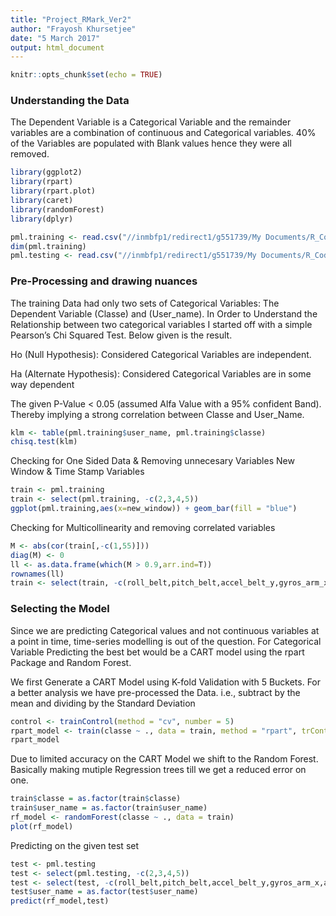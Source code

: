 ---
title: "Project_RMark_Ver2"
author: "Frayosh Khursetjee"
date: "5 March 2017"
output: html_document
---

```{r setup, include=FALSE}
knitr::opts_chunk$set(echo = TRUE)
```
### Understanding the Data

The Dependent Variable is a Categorical Variable and the remainder variables are a combination of continuous and Categorical variables.  40% of the Variables are populated with Blank values hence they were all removed.



```{r basic_1, echo=TRUE, warning=FALSE, message=FALSE}
library(ggplot2)
library(rpart)
library(rpart.plot)
library(caret)
library(randomForest)
library(dplyr)

```


```{r basic_2, echo=TRUE}

pml.training <- read.csv("//inmbfp1/redirect1/g551739/My Documents/R_Code/Machine_Learning/pml-training.csv", stringsAsFactors=FALSE)
dim(pml.training)
pml.testing <- read.csv("//inmbfp1/redirect1/g551739/My Documents/R_Code/Machine_Learning/pml-testing.csv", stringsAsFactors=FALSE)
```

### Pre-Processing and drawing nuances

The training Data had only two sets of Categorical Variables: The Dependent Variable (Classe) and (User_name). In Order to Understand the Relationship between two categorical variables I started off with a simple Pearson’s Chi Squared Test. Below given is the result.

Ho (Null Hypothesis): Considered Categorical Variables are independent.

Ha (Alternate Hypothesis): Considered Categorical Variables are in some way dependent

The given P-Value < 0.05 (assumed Alfa Value with a 95% confident Band). Thereby implying a strong correlation between Classe and User_Name.


```{r basic_3}
klm <- table(pml.training$user_name, pml.training$classe)
chisq.test(klm)
```

 Checking for One Sided Data & Removing unnecesary Variables New Window & Time Stamp Variables
 
```{r basic_4}

train <- pml.training
train <- select(pml.training, -c(2,3,4,5))
ggplot(pml.training,aes(x=new_window)) + geom_bar(fill = "blue")

```

Checking for Multicollinearity and removing correlated variables

```{r basic_5}

M <- abs(cor(train[,-c(1,55)]))
diag(M) <- 0
ll <- as.data.frame(which(M > 0.9,arr.ind=T))
rownames(ll)
train <- select(train, -c(roll_belt,pitch_belt,accel_belt_y,gyros_arm_x,accel_belt_z,gyros_dumbbell_x, gyros_dumbbell_z, magnet_belt_x, magnet_arm_x, magnet_arm_z, gyros_forearm_z,accel_dumbbell_z,accel_dumbbell_x))

```

### Selecting the Model

Since we are predicting Categorical values and not continuous variables at a point in time, time-series modelling is out of the question. For Categorical Variable Predicting the best bet would be a CART model using the rpart Package and Random Forest. 

We first Generate a CART Model using K-fold Validation with 5 Buckets. For a better analysis we have pre-processed the Data. i.e., subtract by the mean and dividing by the Standard Deviation

```{r basic_6}
control <- trainControl(method = "cv", number = 5) 
rpart_model <- train(classe ~ ., data = train, method = "rpart", trControl = control, preProcess = c("center","scale"))
rpart_model
```

Due to limited accuracy on the CART Model we shift to the Random Forest. Basically making mutiple Regression trees till we get a reduced error on one.

```{r basic_7}
train$classe = as.factor(train$classe)
train$user_name = as.factor(train$user_name)
rf_model <- randomForest(classe ~ ., data = train)
plot(rf_model)
```

Predicting on the given test set

```{r basic_9}
test <- pml.testing
test <- select(pml.testing, -c(2,3,4,5))
test <- select(test, -c(roll_belt,pitch_belt,accel_belt_y,gyros_arm_x,accel_belt_z,gyros_dumbbell_x, gyros_dumbbell_z, magnet_belt_x, magnet_arm_x, magnet_arm_z, gyros_forearm_z,accel_dumbbell_z,accel_dumbbell_x))
test$user_name = as.factor(test$user_name)
predict(rf_model,test)
```





